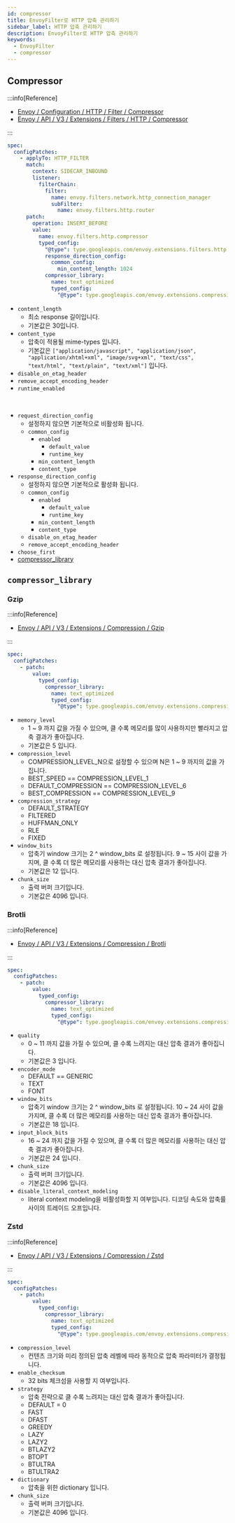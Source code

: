 ```yaml
---
id: compressor
title: EnvoyFilter로 HTTP 압축 관리하기
sidebar_label: HTTP 압축 관리하기
description: EnvoyFilter로 HTTP 압축 관리하기
keywords:
  - EnvoyFilter
  - compressor
---
```


## Compressor

:::info[Reference]

- [Envoy / Configuration / HTTP / Filter / Compressor](https://www.envoyproxy.io/docs/envoy/latest/configuration/http/http_filters/compressor_filter)
- [Envoy / API / V3 / Extensions / Filters / HTTP / Compressor](https://www.envoyproxy.io/docs/envoy/latest/api-v3/extensions/filters/http/compressor/v3/compressor.proto)

:::

```yaml
spec:
  configPatches:
    - applyTo: HTTP_FILTER
      match:
        context: SIDECAR_INBOUND
        listener:
          filterChain:
            filter:
              name: envoy.filters.network.http_connection_manager
              subFilter:
                name: envoy.filters.http.router
      patch:
        operation: INSERT_BEFORE
        value:
          name: envoy.filters.http.compressor
          typed_config:
            "@type": type.googleapis.com/envoy.extensions.filters.http.compressor.v3.Compressor
            response_direction_config:
              common_config:
                min_content_length: 1024
            compressor_library:
              name: text_optimized
              typed_config:
                "@type": type.googleapis.com/envoy.extensions.compression.brotli.compressor.v3.Brotli
```

- `content_length`
  - 최소 response 길이입니다.
  - 기본값은 30입니다.
- `content_type`
  - 압축이 적용될 mime-types 입니다.
  - 기본값은 `["application/javascript", "application/json", "application/xhtml+xml", "image/svg+xml", "text/css", "text/html", "text/plain", "text/xml"]` 입니다.
- `disable_on_etag_header`
- `remove_accept_encoding_header`
- `runtime_enabled`

<br />

- `request_direction_config`
  - 설정하지 않으면 기본적으로 비활성화 됩니다.
  - `common_config`
    - `enabled`
      - `default_value`
      - `runtime_key`
    - `min_content_length`
    - `content_type`
- `response_direction_config`
  - 설정하지 않으면 기본적으로 활성화 됩니다.
  - `common_config`
    - `enabled`
      - `default_value`
      - `runtime_key`
    - `min_content_length`
    - `content_type`
  - `disable_on_etag_header`
  - `remove_accept_encoding_header`
- `choose_first`
- [compressor_library](#compressor_library)

## `compressor_library`

### Gzip

:::info[Reference]

- [Envoy / API / V3 / Extensions / Compression / Gzip](https://www.envoyproxy.io/docs/envoy/latest/api-v3/extensions/compression/gzip/compressor/v3/gzip.proto)

:::

```yaml
spec:
  configPatches:
    - patch:
        value:
          typed_config:
            compressor_library:
              name: text_optimized
              typed_config:
                "@type": type.googleapis.com/envoy.extensions.compression.gzip.compressor.v3.Gzip
```

- `memory_level`
  - 1 ~ 9 까지 값을 가질 수 있으며, 클 수록 메모리를 많이 사용하지만 빨라지고 압축 결과가 좋아집니다.
  - 기본값은 5 입니다.
- `compression_level`
  - COMPRESSION_LEVEL_N으로 설정할 수 있으며 N은 1 ~ 9 까지의 값을 가집니다.
  - BEST_SPEED == COMPRESSION_LEVEL_1
  - DEFAULT_COMPRESSION == COMPRESSION_LEVEL_6
  - BEST_COMPRESSION == COMPRESSION_LEVEL_9
- `compression_strategy`
  - DEFAULT_STRATEGY
  - FILTERED
  - HUFFMAN_ONLY
  - RLE
  - FIXED
- `window_bits`
  - 압축기 window 크기는 2 ^ window_bits 로 설정됩니다. 9 ~ 15 사이 값을 가지며, 클 수록 더 많은 메모리를 사용하는 대신 압축 결과가 좋아집니다.
  - 기본값은 12 입니다.
- `chunk_size`
  - 출력 버퍼 크기입니다.
  - 기본값은 4096 입니다.

### Brotli

:::info[Reference]

- [Envoy / API / V3 / Extensions / Compression / Brotli](https://www.envoyproxy.io/docs/envoy/latest/api-v3/extensions/compression/brotli/compressor/v3/brotli.proto)

:::

```yaml
spec:
  configPatches:
    - patch:
        value:
          typed_config:
            compressor_library:
              name: text_optimized
              typed_config:
                "@type": type.googleapis.com/envoy.extensions.compression.brotli.compressor.v3.Brotli
```

- `quality`
  - 0 ~ 11 까지 값을 가질 수 있으며, 클 수록 느려지는 대신 압축 결과가 좋아집니다.
  - 기본값은 3 입니다.
- `encoder_mode`
  - DEFAULT == GENERIC
  - TEXT
  - FONT
- `window_bits`
  - 압축기 window 크기는 2 ^ window_bits 로 설정됩니다. 10 ~ 24 사이 값을 가지며, 클 수록 더 많은 메모리를 사용하는 대신 압축 결과가 좋아집니다.
  - 기본값은 18 입니다.
- `input_block_bits`
  - 16 ~ 24 까지 값을 가질 수 있으며, 클 수록 더 많은 메모리를 사용하는 대신 압축 결과가 좋아집니다.
  - 기본값은 24 입니다.
- `chunk_size`
  - 출력 버퍼 크기입니다.
  - 기본값은 4096 입니다.
- `disable_literal_context_modeling`
  - literal context modeling을 비활성화할 지 여부입니다. 디코딩 속도와 압축률 사이의 트레이드 오프입니다.

### Zstd

:::info[Reference]

- [Envoy / API / V3 / Extensions / Compression / Zstd](https://www.envoyproxy.io/docs/envoy/latest/api-v3/extensions/compression/zstd/compressor/v3/zstd.proto)

:::

```yaml
spec:
  configPatches:
    - patch:
        value:
          typed_config:
            compressor_library:
              name: text_optimized
              typed_config:
                "@type": type.googleapis.com/envoy.extensions.compression.zstd.compressor.v3.Zstd
```

- `compression_level`
  - 컨텐츠 크기와 미리 정의된 압축 레벨에 따라 동적으로 압축 파라미터가 결정됩니다.
- `enable_checksum`
  - 32 bits 체크섬을 사용할 지 여부입니다.
- `strategy`
  - 압축 전략으로 클 수록 느려지는 대신 압축 결과가 좋아집니다.
  - DEFAULT = 0
  - FAST
  - DFAST
  - GREEDY
  - LAZY
  - LAZY2
  - BTLAZY2
  - BTOPT
  - BTULTRA
  - BTULTRA2
- `dictionary`
  - 압축을 위한 dictionary 입니다.
- `chunk_size`
  - 출력 버퍼 크기입니다.
  - 기본값은 4096 입니다.
